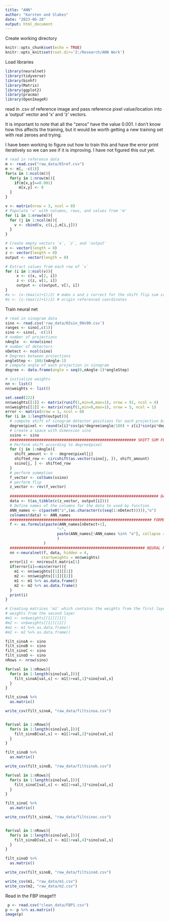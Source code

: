 ```yaml
---
title: "ANN"
author: "Karsten and Slakes"
date: "2023-06-28"
output: html_document
---
```


Create working directory
```r
knitr::opts_chunk$set(echo = TRUE)
knitr::opts_knit$set(root.dir='Z:/Research/ANN Work')
```



Load libraries
```r
library(neuralnet)
library(tidyverse)
library(binhf)
library(Matrix)
library(ggplot2)
library(pracma)
library(OpenImageR)
```

read in .csv of reference image and pass reference pixel value/location into a 'output' vector and 'x' and 'z' vectors. 

It is important to note that all the "zeros" have the value 0.001. I don't know how this affects the training, but it would be worth getting a new training set with real zeroes and trying. 

I have been working to figure out how to train this and have the error print iteratively so we can see if it is improving. I have not figured this out yet.
```r
# read in reference data
m <- read.csv("raw_data/65ref.csv")
m <- m[, -c(1)]
for(x in 1:ncol(m)){
  for(y in 1:nrow(m)){
    if(m[x,y]==0.001)
      m[x,y] <- 0
  }
}

v <- matrix(nrow = 3, ncol = 0)
# Populate 'v' with columns, rows, and values from 'm'
for (i in 1:nrow(m)){
  for (j in 1:ncol(m)){
    v <- cbind(v, c(i,j,m[i,j]))
  }
}

# Create empty vectors `x`, `z`, and 'output'
x <- vector(length = 0) 
z <- vector(length = 0)
output <- vector(length = 0)

# Extract values from each row of `v`
for (i in 1:ncol(v)){ 
     x <- c(x, v[2, i])
     z <- c(z, v[1, i])
     output <- c(output, v[3, i]) 
}
#x <- (x-(max(x)+1)/2) # make x and z correct for the shift flip sum code
#z <- (z-(max(z)+1)/2) # origin referenced coordinates
```



Train neural net
```r
# read in sinogram data
sino <- read.csv('raw_data/65sin_90x90.csv')
ranges <- sino[,c(1)]
sino <- sino[, -c(1)]
# number of projections
nAngle  <- nrow(sino)
# number of detectors
nDetect <- ncol(sino)
# Degrees between projections
angleStep <- 180/(nAngle-1) 
# compute angle of each projection in sinogram
degree <- data.frame(angle = seq(0,nAngle-1)*angleStep) 

# initialize weights
nn <- list()
nn$weights <- list()

set.seed(222) 
nn$weights[[1]] <- matrix(runif(1,min=0,max=1), nrow = 91, ncol = 4)
nn$weights[[2]] <- matrix(runif(1,min=0,max=1), nrow = 5, ncol = 1)
error <- matrix(nrow = 1, ncol = 0)
for (i in 1:length(output)){
  # compute shift of sinogram detector positions for each projection based on current image pixel
  degree$pixel <- round(x[i]*cos(pi*degree$angle/180) + z[i]*sin(pi*degree$angle/180))
  # create a space with dimension sino
  ssino <- sino   
  ######################################################## SHIFT SUM FLIP 
  # Perform shift according to degree$pixel
  for (j in 1:nAngle){ 
    shift_amount <- 0 - degree$pixel[j]
    shifted_row <- circshift(as.vector(sino[j, ]), shift_amount)
    ssino[j, ] <- shifted_row
  }
  # perform summation
  f_vector <- colSums(ssino) 
  # perform flip
  z_vector <- rev(f_vector)  
   
  ################################################################## DATA
  data <- t(as_tibble(c(z_vector, output[i])))
  # Define names of the columns for the data to used by function 
  ANN_names <- c(paste0("z",(as.character(c(seq(1:nDetect))))),"o") 
  colnames(data) <- ANN_names
  ############################################################### FORMULA
  f <- as.formula(paste(ANN_names[nDetect+1],
                       "~",
                       paste(ANN_names[!ANN_names %in% "o"], collapse = " + ")
                       )
                 ) 
  ############################################################ NEURAL NET
  nn <-neuralnet(f, data, hidden = 4,
                startweights = nn$weights)
  error[i] <- nn$result.matrix[1]
  if(error[i]==min(error)){
    m1 <- nn$weights[[1]][[1]]
    m2 <- nn$weights[[1]][[2]]
    m1 <- m1 %>% as.data.frame()
    m2 <- m2 %>% as.data.frame()
  }
  print(i)
}

# Creating matrices 'm1' which contains the weights from the first layer and 'm2' which contains the
# weights from the second layer
#m1 <- nn$weights[[1]][[1]]
#m2 <- nn$weights[[1]][[2]]
#m1 <- m1 %>% as.data.frame()
#m2 <- m2 %>% as.data.frame()
```

```r
filt_sinoA <- sino
filt_sinoB <- sino
filt_sinoC <- sino
filt_sinoD <- sino
nRows <- nrow(sino)

for(val in 1:nRows){
  for(s in 1:length(sino[val,])){
    filt_sinoA[val,s] <- m1[1+val,1]*sino[val,s]
  }
}

filt_sinoA %>% 
  as.matrix()

write_csv(filt_sinoA, "raw_data/filtsinoa.csv")


for(val in 1:nRows){
  for(s in 1:length(sino[val,])){
    filt_sinoB[val,s] <- m1[1+val,2]*sino[val,s]
  }
}

filt_sinoB %>% 
  as.matrix()

write_csv(filt_sinoB, "raw_data/filtsinob.csv")

for(val in 1:nRows){
  for(s in 1:length(sino[val,])){
    filt_sinoC[val,s] <- m1[1+val,3]*sino[val,s]
  }
}

filt_sinoC %>% 
  as.matrix()

write_csv(filt_sinoA, "raw_data/filtsinoc.csv")


for(val in 1:nRows){
  for(s in 1:length(sino[val,])){
    filt_sinoD[val,s] <- m1[1+val,4]*sino[val,s]
  }
}

filt_sinoD %>% 
  as.matrix()

write_csv(filt_sinoB, "raw_data/filtsinod.csv")

write_csv(m1, "raw_data/m1.csv")
write_csv(m2, "raw_data/m2.csv")

```


Read in the FBP image!!!

```r
 p <- read.csv("clean_data/FBP1.csv")
p <- p %>% as.matrix()
image(p)
```


